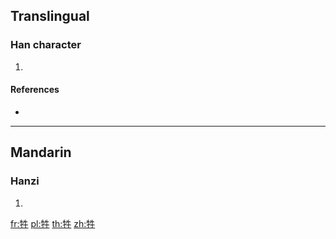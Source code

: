 {{character info/new}}
==Translingual==

===Han character===
{{Han char|rn=93|rad=牛|as=04|sn=8|four=25500|canj=HQHQ|ids=⿰牜牛,⿰牛牛}}

# {{defn|Han|sort=牛04}}

====References====
* {{Han ref|kx=0699.100|dkj=19960|dj=1112.010|hdz=31803.150|uh=726A|ud=29290|bh=CD5B|bd=52571}}

----

==Mandarin==

===Hanzi===
{{cmn-hanzi|pin=[[yàn]] ([[yan4]])|wg=yen<sup>4</sup>}}

# {{defn|lang=cmn|sort=牛04}}

[[fr:牪]]
[[pl:牪]]
[[th:牪]]
[[zh:牪]]